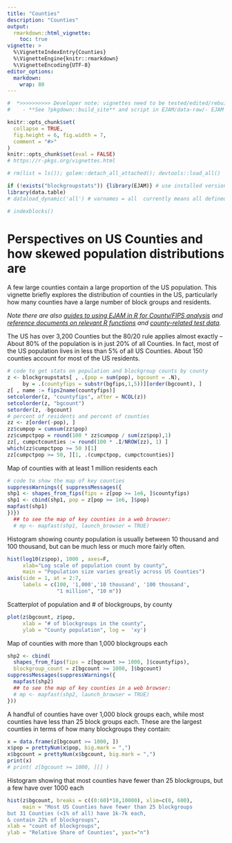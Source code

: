 ```yaml
---
title: "Counties"
description: "Counties"
output: 
  rmarkdown::html_vignette:
    toc: true
vignette: >
  %\VignetteIndexEntry{Counties}
  %\VignetteEngine{knitr::rmarkdown}
  %\VignetteEncoding{UTF-8}
editor_options: 
  markdown: 
    wrap: 80
---
```


```r
#  *>>>>>>>>>> Developer note: vignettes need to be tested/edited/rebuilt regularly <<<<<<<<<<<*
#    - **See ?pkgdown::build_site** and script in EJAM/data-raw/- EJAM uses the pkgdown R package to build help and articles/ vignettes as web pages
```

```r
knitr::opts_chunk$set(
  collapse = TRUE,
  fig.height = 6, fig.width = 7,
  comment = "#>"
)
knitr::opts_chunk$set(eval = FALSE)
# https://r-pkgs.org/vignettes.html
```

```r
# rm(list = ls()); golem::detach_all_attached(); devtools::load_all()

if (!exists("blockgroupstats")) {library(EJAM)} # use installed version only if pkg not yet attached
library(data.table)
# dataload_dynamic('all') # varnames = all  currently means all defined by .arrow_ds_names

# indexblocks()
```
 

# Perspectives on US Counties and how skewed population distributions are

A few large counties contain a large proportion of the US population. This
vignette briefly explores the distribution of counties in the US, particularly how many counties
have a large number of block groups and residents.

_Note there are also [guides to using EJAM in R for County/FIPS analysis](https://ejanalysis.github.io/EJAM/articles/analyzing.html#fips-codes) and [reference documents on relevant R functions](../reference/index.html#specify-counties-etc-) and [county-related test data](../reference/index.html#examples-of-inputs-census-units-by-fips-)._

The US has over 3,200 Counties but the 80/20 rule applies almost exactly -- About 80% of the population is in just 20% of all Counties. In fact, most of the US population lives in less than 5% of all US Counties. About 150 counties account for most of the US residents. 
```r
# code to get stats on population and blockgroup counts by county
z <- blockgroupstats[ , .(pop = sum(pop), bgcount = .N), 
     by = .(countyfips = substr(bgfips,1,5))][order(bgcount), ]
z[ , name := fips2name(countyfips)]
setcolorder(z, "countyfips", after = NCOL(z))
setcolorder(z, "bgcount")
setorder(z, -bgcount)
# percent of residents and percent of counties
zz <- z[order(-pop), ]
zz$cumpop = cumsum(zz$pop)
zz$cumpctpop = round(100 * zz$cumpop / sum(zz$pop),1)
zz[, cumpctcounties := round(100 * .I/NROW(zz), 1) ]
which(zz$cumpctpop >= 50 )[1]
zz[cumpctpop >= 50, ][1, .(cumpctpop, cumpctcounties)]
```


Map of counties with at least 1 million residents each

```r
# code to show the map of key counties
suppressWarnings({ suppressMessages({
shp1 <- shapes_from_fips(fips = z[pop >= 1e6, ]$countyfips)
shp1 <- cbind(shp1, pop = z[pop >= 1e6, ]$pop)
mapfast(shp1)
})}) 
  ## to see the map of key counties in a web browser:
  # mp <- mapfast(shp1, launch_browser = TRUE)
```


Histogram showing county population is usually between 10 thousand and 100 thousand, but can be much less or much more fairly often.

```r
hist(log10(z$pop), 1000 , axes=F,
     xlab="Log scale of population count by county",
     main = "Population size varies greatly across US Counties")
axis(side = 1, at = 2:7,
     labels = c(100, '1,000','10 thousand', '100 thousand', 
                "1 million", "10 m")) 
```


Scatterplot of population and \# of blockgroups, by county

```r
plot(z$bgcount, z$pop, 
     xlab = "# of blockgroups in the county",
     ylab = "County population", log =  'xy')

```

Map of counties with more than 1,000 blockgroups each

```r
shp2 <- cbind(
  shapes_from_fips(fips = z[bgcount >= 1000, ]$countyfips),
  blockgroup_count = z[bgcount >= 1000, ]$bgcount)
suppressMessages(suppressWarnings({
  mapfast(shp2)
  ## to see the map of key counties in a web browser:
  # mp <- mapfast(shp2, launch_browser = TRUE)
}))
```


A handful of counties have over 1,000 block groups each, while most counties have less
than 25 block groups each. These are the largest counties in terms of how many
blockgroups they contain:

```r
x = data.frame(z[bgcount >= 1000, ])
x$pop = prettyNum(x$pop, big.mark = ",")
x$bgcount = prettyNum(x$bgcount, big.mark = ",")
print(x)
# print( z[bgcount >= 1000, ][] )
```

Histogram showing that most counties have fewer than 25 blockgroups, but a few
have over 1000 each

```r
hist(z$bgcount, breaks = c((0:60)*10,10000), xlim=c(0, 600), 
     main = "Most US Counties have fewer than 25 blockgroups 
but 31 Counties (<1% of all) have 1k-7k each, 
& contain 22% of blockgroups", 
xlab = "count of blockgroups", 
ylab = "Relative Share of Counties", yaxt="n")
```
